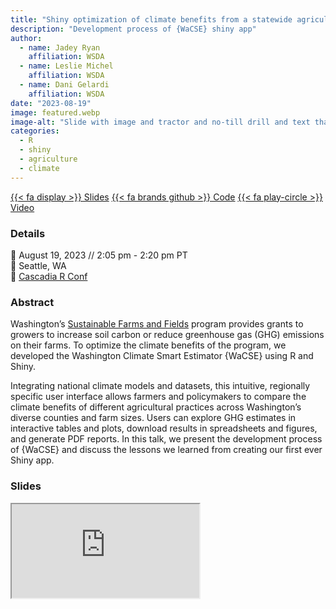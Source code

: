 ```yaml
---
title: "Shiny optimization of climate benefits from a statewide agricultural grant program"
description: "Development process of {WaCSE} shiny app"
author: 
  - name: Jadey Ryan
    affiliation: WSDA
  - name: Leslie Michel
    affiliation: WSDA
  - name: Dani Gelardi
    affiliation: WSDA
date: "2023-08-19"
image: featured.webp
image-alt: "Slide with image and tractor and no-till drill and text that says Washington's Sustainable Farms and Fields Program incentivitizes climate-smart practices"
categories:
  - R
  - shiny
  - agriculture
  - climate
---
```

<span class="listing-btn-group">
<a href="https://jadeynryan.github.io/2023_cascadia-wacse/" class="btn" role="button">{{< fa display >}} Slides</a>
<a href="https://github.com/jadeynryan/2023_cascadia-wacse" class="btn" role="button">{{< fa brands github >}} Code</a>
<a href="https://youtu.be/Kt_qxEOOlrc?si=cAigx1n0YXuisw04" class="btn" role="button">{{< fa play-circle >}} Video</a>
</span>

### Details

📆 August 19, 2023 // 2:05 pm - 2:20 pm PT  
🏨 Seattle, WA  
🌠 [Cascadia R Conf](https://cascadiarconf.com/) 

### Abstract

Washington’s [Sustainable Farms and Fields](https://www.scc.wa.gov/programs/sustainable-farms-fields) program provides grants to growers to increase soil carbon or reduce greenhouse gas (GHG) emissions on their farms. To optimize the climate benefits of the program, we developed the Washington Climate Smart Estimator {WaCSE} using R and Shiny.

Integrating national climate models and datasets, this intuitive, regionally specific user interface allows farmers and policymakers to compare the climate benefits of different agricultural practices across Washington’s diverse counties and farm sizes. Users can explore GHG estimates in interactive tables and plots, download results in spreadsheets and figures, and generate PDF reports. In this talk, we present the development process of {WaCSE} and discuss the lessons we learned from creating our first ever Shiny app.

### Slides

<iframe class="slides" src="https://jadeynryan.github.io/2023_cascadia-wacse/"></iframe>
